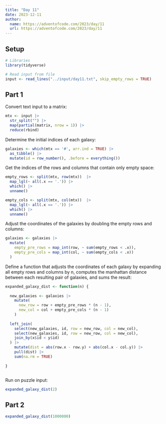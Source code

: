 ```yaml
---
title: "Day 11"
date: 2023-12-11
author:
  name: https://adventofcode.com/2023/day/11
  url: https://adventofcode.com/2023/day/11
---
```


## Setup

```r

# Libraries
library(tidyverse)

# Read input from file
input <- read_lines("../input/day11.txt", skip_empty_rows = TRUE)

```

## Part 1

Convert text input to a matrix:

```r

mtx <- input |> 
  str_split("") |> 
  map(partial(matrix, nrow = 1)) |> 
  reduce(rbind)

```

Determine the initial indices of each galaxy:

```r

galaxies <- which(mtx == '#', arr.ind = TRUE) |> 
  as_tibble() |> 
  mutate(id = row_number(), .before = everything())

```

Get the indices of the rows and columns that contain only empty space:

```r

empty_rows <- split(mtx, row(mtx))  |> 
  map_lgl(~ all(.x == '.')) |> 
  which() |> 
  unname()

empty_cols <- split(mtx, col(mtx))  |> 
  map_lgl(~ all(.x == '.')) |> 
  which() |> 
  unname()

```

Adjust the coordinates of the galaxies by doubling the empty rows and columns:

```r

galaxies <- galaxies |> 
  mutate(
    empty_pre_rows = map_int(row, ~ sum(empty_rows < .x)),
    empty_pre_cols = map_int(col, ~ sum(empty_cols < .x))
  )

```

Define a function that adjusts the coordinates of each galaxy by expanding all empty rows and columns by n, computes the manhattan distance between each resulting pair of galaxies, and sums the result:

```r

expanded_galaxy_dist <- function(n) {
  
  new_galaxies <- galaxies |> 
    mutate(
      new_row = row + empty_pre_rows * (n - 1),
      new_col = col + empty_pre_cols * (n - 1)
    )
  
  left_join(
    select(new_galaxies, id, row = new_row, col = new_col),
    select(new_galaxies, id, row = new_row, col = new_col),
    join_by(x$id < y$id)
  ) |> 
    mutate(dist = abs(row.x - row.y) + abs(col.x - col.y)) |> 
    pull(dist) |> 
    sum(na.rm = TRUE)
  
}



```

Run on puzzle input:

```r

expanded_galaxy_dist(2)

```

## Part 2

```r

expanded_galaxy_dist(1000000)

```

